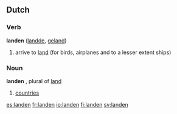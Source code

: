 {{see|Landen}}
==Dutch==
===Verb===
'''landen''' ([[landde]], [[geland]])
# arrive to [[land]] (for birds, airplanes and to a lesser extent ships)
===Noun===
'''landen''' {{n}}, {{p}} plural of [[land]]
# [[countries]]

[[es:landen]]
[[fr:landen]]
[[io:landen]]
[[fi:landen]]
[[sv:landen]]